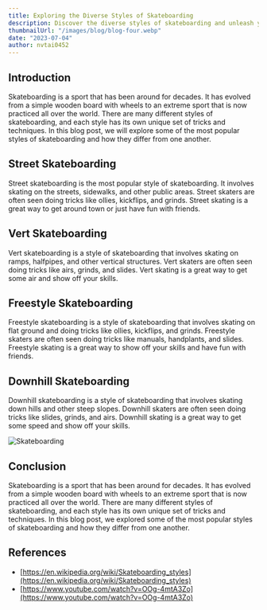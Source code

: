 ```yaml
---
title: Exploring the Diverse Styles of Skateboarding
description: Discover the diverse styles of skateboarding and unleash your creative freedom on wheels.
thumbnailUrl: "/images/blog/blog-four.webp"
date: "2023-07-04"
author: nvtai0452
---
```


## Introduction

Skateboarding is a sport that has been around for decades. It has evolved from a simple wooden board with wheels to an extreme sport that is now practiced all over the world. There are many different styles of skateboarding, and each style has its own unique set of tricks and techniques. In this blog post, we will explore some of the most popular styles of skateboarding and how they differ from one another.

## Street Skateboarding

Street skateboarding is the most popular style of skateboarding. It involves skating on the streets, sidewalks, and other public areas. Street skaters are often seen doing tricks like ollies, kickflips, and grinds. Street skating is a great way to get around town or just have fun with friends.

## Vert Skateboarding

Vert skateboarding is a style of skateboarding that involves skating on ramps, halfpipes, and other vertical structures. Vert skaters are often seen doing tricks like airs, grinds, and slides. Vert skating is a great way to get some air and show off your skills.

## Freestyle Skateboarding

Freestyle skateboarding is a style of skateboarding that involves skating on flat ground and doing tricks like ollies, kickflips, and grinds. Freestyle skaters are often seen doing tricks like manuals, handplants, and slides. Freestyle skating is a great way to show off your skills and have fun with friends.

## Downhill Skateboarding

Downhill skateboarding is a style of skateboarding that involves skating down hills and other steep slopes. Downhill skaters are often seen doing tricks like slides, grinds, and airs. Downhill skating is a great way to get some speed and show off your skills.

![Skateboarding](/images/blog/blog-three.webp)

## Conclusion

Skateboarding is a sport that has been around for decades. It has evolved from a simple wooden board with wheels to an extreme sport that is now practiced all over the world. There are many different styles of skateboarding, and each style has its own unique set of tricks and techniques. In this blog post, we explored some of the most popular styles of skateboarding and how they differ from one another.

## References

- [https://en.wikipedia.org/wiki/Skateboarding_styles](https://en.wikipedia.org/wiki/Skateboarding_styles)
- [https://www.youtube.com/watch?v=OOg-4mtA3Zo](https://www.youtube.com/watch?v=OOg-4mtA3Zo)
